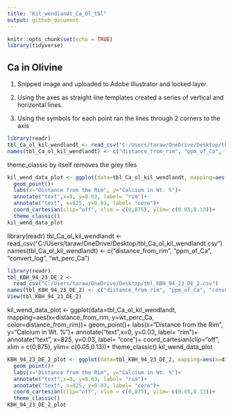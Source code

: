 ```yaml
---
title: "Kil_wendlandt_Ca_Ol_tbl"
output: github_document
---
```


```r
knitr::opts_chunk$set(echo = TRUE)
library(tidyverse)
```

## Ca in Olivine 

1. Snipped image and uploaded to Adobe Illustrator and locked layer.

2. Using the axes as straight line templates created a series of vertical and horizontal lines.

3. Using the symbols for each point ran the lines through 2 corners to the axis

```r
library(readr)
tbl_Ca_ol_kil_wendlandt <- read_csv("C:/Users/taraw/OneDrive/Desktop/tbl_Ca_ol_kil_wendlandt.csv")
names(tbl_Ca_ol_kil_wendlandt) <- c("distance_from_rim", "ppm_of_Ca", "convert_log", "wt_perc_Ca")
```

theme_classic by itself removes the grey tiles

```r
kil_wend_data_plot <- ggplot(data=tbl_Ca_ol_kil_wendlandt, mapping=aes(x=distance_from_rim, y=wt_perc_Ca, color=distance_from_rim))+
  geom_point()+
  labs(x="Distance from the Rim", y="Calcium in Wt. %")+
  annotate("text",x=0, y=0.03, label= "rim")+
  annotate("text", x=825, y=0.03, label= "core")+
  coord_cartesian(clip="off", xlim = c(0,875), ylim= c(0.05,0.13))+
  theme_classic()
kil_wend_data_plot
```


library(readr)
tbl_Ca_ol_kil_wendlandt <- read_csv("C:/Users/taraw/OneDrive/Desktop/tbl_Ca_ol_kil_wendlandt.csv")
names(tbl_Ca_ol_kil_wendlandt) <- c("distance_from_rim", "ppm_of_Ca", "convert_log", "wt_perc_Ca")


```r
library(readr)
tbl_KBH_94_23_DE_2 <- 
  read_csv("C:/Users/taraw/OneDrive/Desktop/tbl_KBH_94_23_DE_2.csv")
names(tbl_KBH_94_23_DE_2) <- c("distance_from_rim", "ppm_of_Ca", "convert_log", "wt_perc_Ca")
View(tbl_KBH_94_23_DE_2)
```


kil_wend_data_plot <- ggplot(data=tbl_Ca_ol_kil_wendlandt, mapping=aes(x=distance_from_rim, y=wt_perc_Ca, color=distance_from_rim))+
  geom_point()+
  labs(x="Distance from the Rim", y="Calcium in Wt. %")+
  annotate("text",x=0, y=0.03, label= "rim")+
  annotate("text", x=825, y=0.03, label= "core")+
  coord_cartesian(clip="off", xlim = c(0,875), ylim= c(0.05,0.13))+
  theme_classic()
kil_wend_data_plot


```r
KBH_94_23_DE_2_plot <- ggplot(data=tbl_KBH_94_23_DE_2, mapping=aes(x=distance_from_rim, y=wt_perc_Ca, color=distance_from_rim))+
  geom_point()+
  labs(x="Distance from the Rim", y="Calcium in Wt. %")+
  annotate("text",x=0, y=0.03, label= "rim")+
  annotate("text", x=825, y=0.03, label= "core")+
  coord_cartesian(clip="off", xlim = c(0,875), ylim= c(0.05,0.13))+
  theme_classic()
KBH_94_23_DE_2_plot
```

